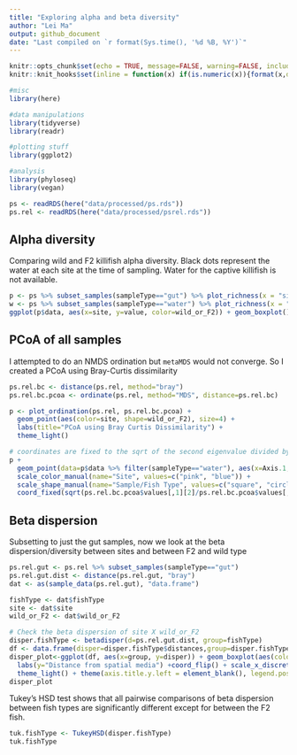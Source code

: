 ```yaml
---
title: "Exploring alpha and beta diversity"
author: "Lei Ma"
output: github_document
date: "Last compiled on `r format(Sys.time(), '%d %B, %Y')`"
---
```


```r
knitr::opts_chunk$set(echo = TRUE, message=FALSE, warning=FALSE, include=TRUE, fig.width=12)
knitr::knit_hooks$set(inline = function(x) if(is.numeric(x)){format(x,digits=2)}else{x})

#misc
library(here)

#data manipulations
library(tidyverse)
library(readr)

#plotting stuff
library(ggplot2)

#analysis
library(phyloseq)
library(vegan)
```

```r
ps <- readRDS(here("data/processed/ps.rds"))
ps.rel <- readRDS(here("data/processed/psrel.rds"))
```

## Alpha diversity

Comparing wild and F2 killifish alpha diversity. Black dots represent the water at each site at the time of sampling. Water for the captive killifish is not available. 

```r
p <- ps %>% subset_samples(sampleType=="gut") %>% plot_richness(x = "site", measures=c("Observed","Shannon","Simpson"))
w <- ps %>% subset_samples(sampleType=="water") %>% plot_richness(x = "site", measures=c("Observed","Shannon","Simpson"))
ggplot(p$data, aes(x=site, y=value, color=wild_or_F2)) + geom_boxplot() + geom_point(data=w$data, aes(x=site, y=value), color="black") + facet_wrap(~variable, scales="free_y") + theme_light() + labs(title="Alpha diversity metrics", y="")
```

## PCoA of all samples

I attempted to do an NMDS ordination but `metaMDS` would not converge. So I created a PCoA using Bray-Curtis dissimilarity
```r
ps.rel.bc <- distance(ps.rel, method="bray")
ps.rel.bc.pcoa <- ordinate(ps.rel, method="MDS", distance=ps.rel.bc)
```

```r
p <- plot_ordination(ps.rel, ps.rel.bc.pcoa) + 
  geom_point(aes(color=site, shape=wild_or_F2), size=4) +
  labs(title="PCoA using Bray Curtis Dissimilarity") +
  theme_light()

# coordinates are fixed to the sqrt of the second eigenvalue divided by the first eigenvalue
p + 
  geom_point(data=p$data %>% filter(sampleType=="water"), aes(x=Axis.1, y=Axis.2, color=site), shape="circle", size=4) + 
  scale_color_manual(name="Site", values=c("pink", "blue")) +
  scale_shape_manual(name="Sample/Fish Type", values=c("square", "circle", "triangle"),labels=c("F2", "Water", "Wild")) +
  coord_fixed(sqrt(ps.rel.bc.pcoa$values[,1][2]/ps.rel.bc.pcoa$values[,1][1]))
```

## Beta dispersion

Subsetting to just the gut samples, now we look at the beta dispersion/diversity between sites and between F2 and wild type

```r
ps.rel.gut <- ps.rel %>% subset_samples(sampleType=="gut")
ps.rel.gut.dist <- distance(ps.rel.gut, "bray")
dat <- as(sample_data(ps.rel.gut), "data.frame")

fishType <- dat$fishType
site <- dat$site
wild_or_F2 <- dat$wild_or_F2

# Check the beta dispersion of site X wild_or_F2
disper.fishType <- betadisper(d=ps.rel.gut.dist, group=fishType)
df <- data.frame(disper=disper.fishType$distances,group=disper.fishType$group)
disper_plot<-ggplot(df, aes(x=group, y=disper)) + geom_boxplot(aes(color=group)) + 
  labs(y="Distance from spatial media") +coord_flip() + scale_x_discrete(limits=rev) + 
  theme_light() + theme(axis.title.y.left = element_blank(), legend.position = "none")
disper_plot
```


Tukey's HSD test shows that all pairwise comparisons of beta dispersion between fish types are significantly different except for between the F2 fish. 
```r
tuk.fishType <- TukeyHSD(disper.fishType)
tuk.fishType
```